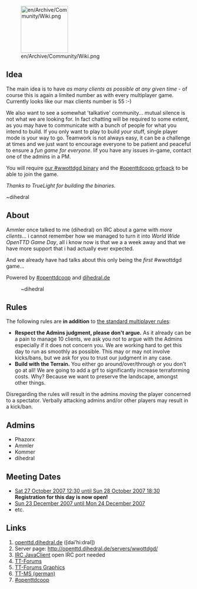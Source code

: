 [[File:en/Archive/Community/Wiki.png|128px|right]]
==Idea==
The main idea is to have ''as many clients as possible at any given time'' - of course this is again a limited number as with every multiplayer game. Currently looks like our max clients number is 55 :-)

We also want to see a somewhat 'talkative' community... mutual silence is not what we are looking for.
In fact chatting will be required to some extent, as you may have to communicate with a bunch of people for what you intend to build. If you only want to play to build ''your'' stuff, single player mode is your way to go. Teamwork is not always easy, it can be a challenge at times and we just want to encourage everyone to be patient and peaceful to ensure a ''fun game for everyone''. Iif you have any issues in-game, contact one of the admins in a PM.

You will require [http://nightly.openttd.org/wwottdgd/files our #wwottdgd binary]
and the [http://openttdcoop.ppcis.org/wiki/index.php/Grf #openttdcoop grfpack] to be able to join the game.

''Thanks to TrueLight for building the binaries.''


~dihedral

==About==
Ammler once talked to me (dihedral) on IRC about a game with ''more clients''... i cannot remember how we managed to turn it into ''World Wide OpenTTD Game Day'', all i know now is that we a a week away and that we have more support that i had actually ever expected.

And we already have had talks about this only being the ''first'' #wwottdgd game...


Powered by [http://openttdcoop.ppcis.org #openttdcoop] and [http://openttd.dihedral.de dihedral.de]

:~dihedral

==Rules==
The following rules are '''in addition''' to [[en/Community/Play Style/Multiplayer Rules|the standard multiplayer rules]]:
* '''Respect the Admins judgment, please don't argue.''' As it already can be a pain to manage 10 clients, we ask you not to argue with the Admins especially if it does not concern you. We are working hard to get this day to run as smoothly as possible. This may or may not involve kicks/bans, but we ask for you to trust our judgment in any case.
* '''Build with the Terrain.''' You either go around/over/through or you don't go at all! We are going to add a grf to significantly increase terraforming costs. Why? Because we want to preserve the landscape, amongst other things.
Disregarding the rules will result in the admins ''moving'' the player concerned to a spectator. Verbally attacking admins and/or other players may result in a kick/ban.

==Admins==
*Phazorx
*Ammler
*Kommer
*dihedral

==Meeting Dates==
* [[en/Archive/Community/World Wide OpenTTD Game Day/1|Sat 27 October 2007 12:30 until Sun 28 October 2007 18:30]] '''Registration for this day is now open!'''
* [[en/Archive/Community/World Wide OpenTTD Game Day/2|Sun 23 December 2007 until Mon 24 December 2007]] 
* etc.

==Links==
# [http://openttd.dihedral.de/category/wwottdgd/ openttd.dihedral.de] ([dai’hi:drəl])
# Server page: http://openttd.dihedral.de/servers/wwottdgd/
# [http://www.kickmeto.gellar.net/pjirc/index.php?page=advanced&server=irc.oftc.net&chan=%23wwottdgd IRC JavaClient] open IRC port needed
# [http://www.tt-forums.net/viewtopic.php?f=29&t=34429 TT-Forums]
# [http://www.tt-forums.net/viewtopic.php?f=36&t=34514 TT-Forums Graphics]
# [http://www.tt-ms.de/forum/showthread.php?tid=3066 TT-MS (german)]
# [http://openttdcoop.ppcis.org #openttdcoop]